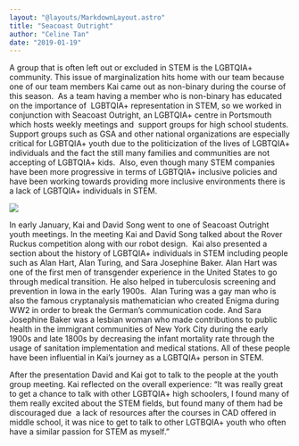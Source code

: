 ```yaml
---
layout: "@layouts/MarkdownLayout.astro"
title: "Seacoast Outright"
author: "Celine Tan"
date: "2019-01-19"
---
```


A group that is often left out or excluded in STEM is the LGBTQIA+ community. This issue of marginalization hits home with our team because one of our team members Kai came out as non-binary during the course of this season.  As a team having a member who is non-binary has educated on the importance of  LGBTQIA+ representation in STEM, so we worked in conjunction with Seacoast Outright, an LGBTQIA+ centre in Portsmouth which hosts weekly meetings and  support groups for high school students. Support groups such as GSA and other national organizations are especially critical for LGBTQIA+ youth due to the politicization of the lives of LGBTQIA+ individuals and the fact the still many families and communities are not accepting of LGBTQIA+ kids.  Also, even though many STEM companies have been more progressive in terms of LGBTQIA+ inclusive policies and have been working towards providing more inclusive environments there is a lack of LGBTQIA+ individuals in STEM.

![](/images/image.png)

In early January, Kai and David Song went to one of Seacoast Outright youth meetings. In the meeting Kai and David Song talked about the Rover Ruckus competition along with our robot design.  Kai also presented a section about the history of LGBTQIA+ individuals in STEM including people such as Alan Hart, Alan Turing, and Sara Josephine Baker. Alan Hart was one of the first men of transgender experience in the United States to go through medical transition. He also helped in tuberculosis screening and prevention in Iowa in the early 1900s.  Alan Turing was a gay man who is also the famous cryptanalysis mathematician who created Enigma during WW2 in order to break the German’s communication code. And Sara Josephine Baker was a lesbian woman who made contributions to public health in the immigrant communities of New York City during the early 1900s and late 1800s by decreasing the infant mortality rate through the usage of sanitation implementation and medical stations. All of these people have been influential in Kai’s journey as a LGBTQIA+ person in STEM.

After the presentation David and Kai got to talk to the people at the youth group meeting. Kai reflected on the overall experience: “It was really great to get a chance to talk with other LGBTQIA+ high schoolers, I found many of them really excited about the STEM fields, but found many of them had be discouraged due  a lack of resources after the courses in CAD offered in middle school, it was nice to get to talk to other LGTBQIA+ youth who often have a similar passion for STEM as myself.”
